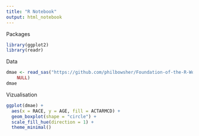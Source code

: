 ```yaml
---
title: "R Notebook"
output: html_notebook
---
```


Packages
```r
library(ggplot2)
library(readr)
```

Data
```r
dmae <- read_sas("https://github.com/philbowsher/Foundation-of-the-R-Workflow-workshop-2019-09-06/raw/master/Examples/data/dmae.sas7bdat", 
    NULL)
dmae
```

Vizualisation
```r
ggplot(dmae) +
  aes(x = RACE, y = AGE, fill = ACTARMCD) +
  geom_boxplot(shape = "circle") +
  scale_fill_hue(direction = 1) +
  theme_minimal()
```